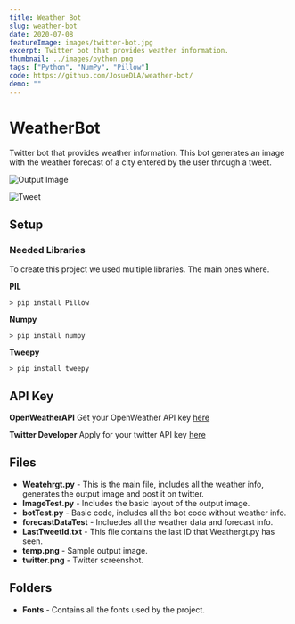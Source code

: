 ---
title: Weather Bot
slug: weather-bot
date: 2020-07-08
featureImage: images/twitter-bot.jpg
excerpt: Twitter bot that provides weather information.
thumbnail: ../images/python.png
tags: ["Python", "NumPy", "Pillow"]
code: https://github.com/JosueDLA/weather-bot/
demo: ""
---

# WeatherBot

Twitter bot that provides weather information. This bot generates an image with the weather forecast of a city entered by the user through a tweet.

![Output Image](images/output-image.png)

![Tweet](images/twitter-screenshot.png)

## Setup

### Needed Libraries

To create this project we used multiple libraries. The main ones where.

**PIL**

```shell
> pip install Pillow
```

**Numpy**

```shell
> pip install numpy
```

**Tweepy**

```shell
> pip install tweepy
```

## API Key

**OpenWeatherAPI**
Get your OpenWeather API key [here](https://openweathermap.org/api)

**Twitter Developer**
Apply for your twitter API key [here](https://developer.twitter.com/en/apply-for-access)

## Files

- **Weatehrgt.py** - This is the main file, includes all the weather info, generates the output image and post it on twitter.
- **ImageTest.py** - Includes the basic layout of the output image.
- **botTest.py** - Basic code, includes all the bot code without weather info.
- **forecastDataTest** - Incluedes all the weather data and forecast info.
- **LastTweetId.txt** - This file contains the last ID that Weathergt.py has seen.
- **temp.png** - Sample output image.
- **twitter.png** - Twitter screenshot.

## Folders

- **Fonts** - Contains all the fonts used by the project.
